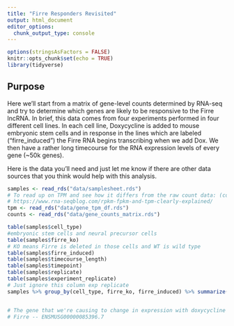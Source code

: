```yaml
---
title: "Firre Responders Revisited"
output: html_document
editor_options: 
  chunk_output_type: console
---
```


```r
options(stringsAsFactors = FALSE)
knitr::opts_chunk$set(echo = TRUE)
library(tidyverse)
```

## Purpose

Here we'll start from a matrix of gene-level counts determined by RNA-seq and try to determine which genes are likely to be responsive to the Firre lncRNA. In brief, this data comes from four experiments performed in four different cell lines. In each cell line, Doxycycline is added to mouse embryonic stem cells and in response in the lines which are labeled ("firre_induced") the Firre RNA begins transcribing when we add Dox. We then have a rather long timecourse for the RNA expression levels of every gene (~50k genes).

Here is the data you'll need and just let me know if there are other data sources that you think would help with this analysis.

```r
samples <- read_rds("data/samplesheet.rds")
# To read up on TPM and see how it differs from the raw count data: (counts matrix)
# https://www.rna-seqblog.com/rpkm-fpkm-and-tpm-clearly-explained/
tpm <- read_rds("data/gene_tpm_df.rds")
counts <- read_rds("data/gene_counts_matrix.rds")

table(samples$cell_type)
#embryonic stem cells and neural precursor cells
table(samples$firre_ko)
# KO means Firre is deleted in those cells and WT is wild type
table(samples$firre_induced)
table(samples$timecourse_length)
table(samples$timepoint)
table(samples$replicate)
table(samples$experiment_replicate)
# Just ignore this column exp replicate
samples %>% group_by(cell_type, firre_ko, firre_induced) %>% summarize(count = n())


# The gene that we're causing to change in expression with doxycycline is
# Firre -- ENSMUSG00000085396.7

```



